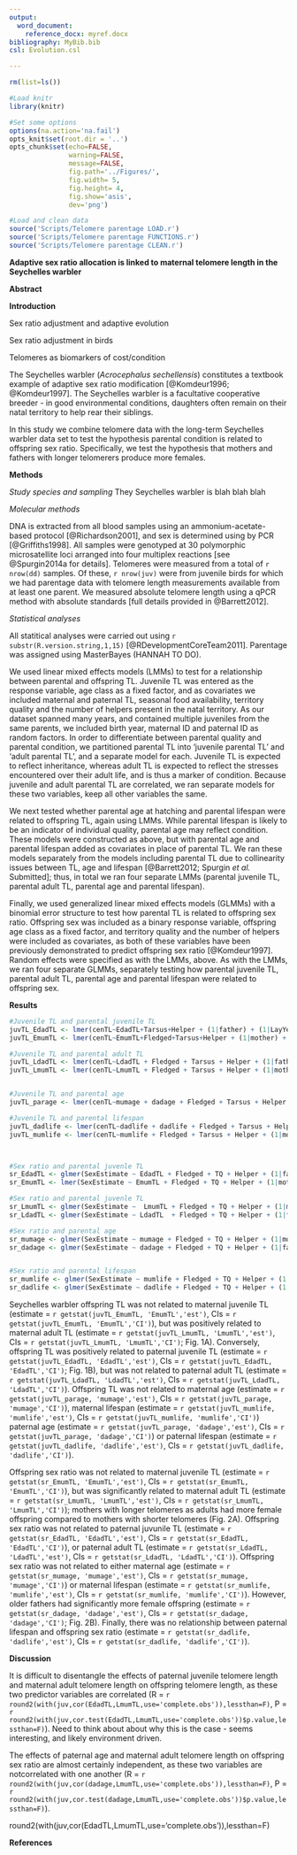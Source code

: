 ```yaml
---
output:
  word_document:
    reference_docx: myref.docx
bibliography: MyBib.bib
csl: Evolution.csl

---
```


```r

rm(list=ls())

#Load knitr
library(knitr)

#Set some options
options(na.action='na.fail')
opts_knit$set(root.dir = '..')
opts_chunk$set(echo=FALSE,
               warning=FALSE,
               message=FALSE,
               fig.path='../Figures/',
               fig.width= 5,
               fig.height= 4,
               fig.show='asis',
               dev='png')

```

```r

#Load and clean data
source('Scripts/Telomere parentage LOAD.r')
source('Scripts/Telomere parentage FUNCTIONS.r')
source('Scripts/Telomere parentage CLEAN.r')


```




**Adaptive sex ratio allocation is linked to maternal telomere length in the Seychelles warbler**



**Abstract**


**Introduction**

Sex ratio adjustment and adaptive evolution

Sex ratio adjustment in birds

Telomeres as biomarkers of cost/condition

The Seychelles warbler (*Acrocephalus sechellensis*) constitutes a textbook example of adaptive sex ratio modification [@Komdeur1996; @Komdeur1997]. The Seychelles warbler is a facultative cooperative breeder - in good environmental conditions, daughters often remain on their natal territory to help rear their siblings.

In this study we combine telomere data with the long-term Seychelles warbler data set to test the hypothesis parental condition is related to offspring sex ratio. Specifically, we test the hypothesis that mothers and fathers with longer telomerers produce more females.


**Methods**

*Study species and sampling*
They Seychelles warbler is blah blah blah

*Molecular methods*

DNA is extracted from all blood samples using an ammonium-acetate-based protocol [@Richardson2001], and sex is determined using by PCR [@Griffiths1998]. All samples were genotyped at 30 polymorphic microsatellite loci arranged into four multiplex reactions [see @Spurgin2014a for details]. Telomeres were measured from a total of `r nrow(dd)` samples. Of these, `r nrow(juv)` were from juvenile birds for which we had parentage data with telomere length measurements available from at least one parent. We measured absolute telomere length using a qPCR method with absolute standards [full details provided in @Barrett2012].

*Statistical analyses*

All statitical analyses were carried out using `r substr(R.version.string,1,15)` [@RDevelopmentCoreTeam2011]. Parentage was assigned using MasterBayes (HANNAH TO DO).

We used linear mixed effects models (LMMs) to test for a relationship between parental and offspring TL. Juvenile TL was entered as the response variable, age class as a fixed factor, and as covariates we included maternal and paternal TL, seasonal food availability, territory quality and the number of helpers present in the natal territory. As our dataset spanned many years, and contained multiple juveniles from the same parents, we included birth year, maternal ID and paternal ID as random factors. In order to differentiate between parental quality and parental condition, we partitioned parental TL into 'juvenile parental TL' and 'adult parental TL', and a separate model for each. Juvenile TL is expected to reflect inheritance, whereas adult TL is expected to reflect the stresses encountered over their adult life, and is thus a marker of condition. Because juvenile and adult parental TL are correlated, we ran separate models for these two variables, keep all other variables the same.

We next tested whether parental age at hatching and parental lifespan were related to offspring TL, again using LMMs. While parental lifespan is likely to be an indicator of individual quality, parental age may reflect condition. These models were constructed as above, but with parental age and parental lifespan added as covariates in place of parental TL. We ran these models separately from the models including parental TL due to collinearity issues between TL, age and lifespan [@Barrett2012; Spurgin *et al.* Submitted]; thus, in total we ran four separate LMMs (parental juvenile TL, parental adult TL, parental age and parental lifespan).

Finally, we used generalized linear mixed effects models (GLMMs) with a binomial error structure to test how parental TL is related to offspring sex ratio. Offspring sex was included as a binary response variable, offspring age class as a fixed factor, and territory quality and the number of helpers were included as covariates, as both of these variables have been previously demonstrated to predict offspring sex ratio [@Komdeur1997]. Random effects were specified as with the LMMs, above. As with the LMMs, we ran four separate GLMMs, separately testing how parental juvenile TL, parental adult TL, parental age and parental lifespan were related to offspring sex.



**Results**
```r

#Juvenile TL and parental juvenile TL
juvTL_EdadTL <- lmer(cenTL~EdadTL+Tarsus+Helper + (1|father) + (1|LayYear),data = juv,na.action=na.exclude)
juvTL_EmumTL <- lmer(cenTL~EmumTL+Fledged+Tarsus+Helper + (1|mother) + (1|LayYear),data = juv,na.action=na.exclude)

#Juvenile TL and parental adult TL
juvTL_LdadTL <- lmer(cenTL~LdadTL + Fledged + Tarsus + Helper + (1|father) + (1|LayYear),data = juv,na.action=na.exclude)
juvTL_LmumTL <- lmer(cenTL~LmumTL + Fledged + Tarsus + Helper + (1|mother) + (1|LayYear),data = juv,na.action=na.exclude)


#Juvenile TL and parental age
juvTL_parage <- lmer(cenTL~mumage + dadage + Fledged + Tarsus + Helper + (1|mother) + (1|father) + (1|LayYear),data = juv,na.action=na.exclude)

#Juvenile TL and parental lifespan
juvTL_dadlife <- lmer(cenTL~dadlife + dadlife + Fledged + Tarsus + Helper + (1|father) + (1|LayYear),data = juv,na.action=na.exclude)
juvTL_mumlife <- lmer(cenTL~mumlife + Fledged + Tarsus + Helper + (1|mother) + (1|LayYear),data=juv,na.action=na.exclude)



#Sex ratio and parental juvenle TL
sr_EdadTL <- glmer(SexEstimate ~ EdadTL + Fledged + TQ + Helper + (1|father) + (1|LayYear),data = juv,family = 'binomial', na.action=na.exclude)
sr_EmumTL <- lmer(SexEstimate ~ EmumTL + Fledged + TQ + Helper + (1|mother) + (1|LayYear),data = juv,family = 'binomial',na.action=na.exclude)

#Sex ratio and parental juvenle TL
sr_LmumTL <- glmer(SexEstimate ~  LmumTL + Fledged + TQ + Helper + (1|mother) + (1|LayYear),data = juv,family = 'binomial',na.action=na.exclude)
sr_LdadTL <- glmer(SexEstimate ~ LdadTL  + Fledged + TQ + Helper + (1|father) + (1|LayYear),data = juv,family = 'binomial',na.action=na.exclude)

#Sex ratio and parental age
sr_mumage <- glmer(SexEstimate ~ mumage + Fledged + TQ + Helper + (1|mother) + (1|LayYear),data = juv,family = 'binomial',na.action=na.exclude)
sr_dadage <- glmer(SexEstimate ~ dadage + Fledged + TQ + Helper + (1|father) + (1|LayYear),data = juv,family = 'binomial',na.action=na.exclude)


#Sex ratio and parental lifespan
sr_mumlife <- glmer(SexEstimate ~ mumlife + Fledged + TQ + Helper + (1|mother) + (1|LayYear),data = juv,family = 'binomial',na.action=na.exclude)
sr_dadlife <- glmer(SexEstimate ~ dadlife + Fledged + TQ + Helper + (1|father) + (1|LayYear),data = juv,family = 'binomial',na.action=na.exclude)

```


Seychelles warbler offspring TL was not related to maternal juvenile TL (estimate = `r getstat(juvTL_EmumTL, 'EmumTL','est')`, CIs = `r getstat(juvTL_EmumTL, 'EmumTL','CI')`), but was positively related to maternal adult TL (estimate = `r getstat(juvTL_LmumTL, 'LmumTL','est')`, CIs = `r getstat(juvTL_LmumTL, 'LmumTL','CI')`; Fig. 1A). Conversely, offspring TL was positively related to paternal juvenile TL (estimate = `r getstat(juvTL_EdadTL, 'EdadTL','est')`, CIs = `r getstat(juvTL_EdadTL, 'EdadTL','CI')`; Fig. 1B), but was not related to paternal adult TL (estimate = `r getstat(juvTL_LdadTL, 'LdadTL','est')`, CIs = `r getstat(juvTL_LdadTL, 'LdadTL','CI')`). Offspring TL was not related to maternal age (estimate = `r getstat(juvTL_parage, 'mumage','est')`, CIs = `r getstat(juvTL_parage, 'mumage','CI')`), maternal lifespan (estimate = `r getstat(juvTL_mumlife, 'mumlife','est')`, CIs = `r getstat(juvTL_mumlife, 'mumlife','CI')`) paternal age (estimate = `r getstat(juvTL_parage, 'dadage','est')`, CIs = `r getstat(juvTL_parage, 'dadage','CI')`) or paternal lifespan (estimate = `r getstat(juvTL_dadlife, 'dadlife','est')`, CIs = `r getstat(juvTL_dadlife, 'dadlife','CI')`). 

Offspring sex ratio was not related to maternal juvenile TL (estimate = `r getstat(sr_EmumTL, 'EmumTL','est')`, CIs = `r getstat(sr_EmumTL, 'EmumTL','CI')`), but was significantly related to maternal adult TL (estimate = `r getstat(sr_LmumTL, 'LmumTL','est')`, CIs = `r getstat(sr_LmumTL, 'LmumTL','CI')`); mothers with longer telomeres as adults had more female offspring compared to mothers with shorter telomeres (Fig. 2A). Offspring sex ratio was not related to paternal juvunile TL (estimate = `r getstat(sr_EdadTL, 'EdadTL','est')`, CIs = `r getstat(sr_EdadTL, 'EdadTL','CI')`), or paternal adult TL (estimate = `r getstat(sr_LdadTL, 'LdadTL','est')`, CIs = `r getstat(sr_LdadTL, 'LdadTL','CI')`). Offspring sex ratio was not related to either maternal age (estimate = `r getstat(sr_mumage, 'mumage','est')`, CIs = `r getstat(sr_mumage, 'mumage','CI')`) or maternal lifespan (estimate = `r getstat(sr_mumlife, 'mumlife','est')`, CIs = `r getstat(sr_mumlife, 'mumlife','CI')`). However, older fathers had significantly more female offspring (estimate = `r getstat(sr_dadage, 'dadage','est')`, CIs = `r getstat(sr_dadage, 'dadage','CI')`; Fig. 2B). Finally, there was no relationship between paternal lifespan and offspring sex ratio (estimate = `r getstat(sr_dadlife, 'dadlife','est')`, CIs = `r getstat(sr_dadlife, 'dadlife','CI')`).


**Discussion**

It is difficult to disentangle the effects of paternal juvenile telomere length and maternal adult telomere length on offspring telomere length, as these two predictor variables are correlated (R = `r round2(with(juv,cor(EdadTL,LmumTL,use='complete.obs')),lessthan=F)`, P = `r round2(with(juv,cor.test(EdadTL,LmumTL,use='complete.obs'))$p.value,lessthan=F)`). Need to think about about why this is the case - seems interesting, and likely environment driven. 

The effects of paternal age and maternal adult telomere length on offspring sex ratio are almost certainly independent, as these two variables are notcorrelated with one another (R = `r round2(with(juv,cor(dadage,LmumTL,use='complete.obs')),lessthan=F)`, P = `r round2(with(juv,cor.test(dadage,LmumTL,use='complete.obs'))$p.value,lessthan=F)`).

round2(with(juv,cor(EdadTL,LmumTL,use='complete.obs')),lessthan=F)

**References**
